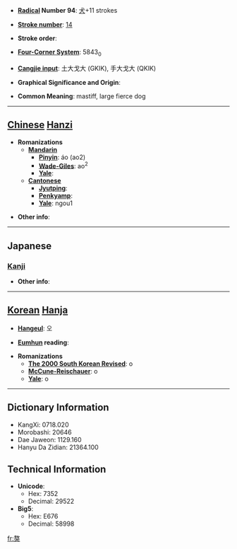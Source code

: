 * '''[[Wiktionary:Chinese radical index| Radical]] Number 94''': [[Wiktionary:Chinese radical index 犬|犬]]+11 strokes

* '''[[Wiktionary:Chinese total strokes index|Stroke number]]''': [[Wiktionary:Chinese total strokes index 14|14]]

* '''Stroke order''': 

* '''[[Wiktionary:Chinese four corner index|Four-Corner System]]''': 5843<sub>0</sub>

* '''[[Wiktionary:Chinese Cangjie index|Cangjie input]]''': 土大戈大 (GKIK), 手大戈大 (QKIK)

* '''Graphical Significance and Origin''': 

* '''Common Meaning''': mastiff, large fierce dog

----

== [[Chinese]] [[Hanzi]] ==

* '''Romanizations'''
** '''[[Mandarin]]'''
*** '''[[Pinyin]]''': áo (ao2)
*** '''[[Wade-Giles]]''': ao<sup>2</sup>
*** '''[[Yale]]''': 
** '''[[Cantonese]]'''
*** '''[[Jyutping]]''':
*** '''[[Penkyamp]]''': 
*** '''[[Yale]]''': ngou1

* '''Other info''': 

----

==Japanese==
===[[Kanji]]===
{{kanji|on readings=[[ごう]] (gō)|kun readings=[[いぬ]] (inu)}}

* '''Other info''':  

----

== [[Korean]] [[Hanja]] ==

* '''[[Hangeul]]''': 오

* '''[[Eumhun]] reading''': 

* '''Romanizations'''
** '''[[The 2000 South Korean Revised Romanization|The 2000 South Korean Revised]]''': o
** '''[[McCune-Reischauer]]''': o
** '''[[Yale]]''': o

----

== Dictionary Information ==

* KangXi: 0718.020
* Morobashi: 20646
* Dae Jaweon: 1129.160
* Hanyu Da Zidian: 21364.100

== Technical Information ==

* '''Unicode''':
** Hex: 7352
** Decimal: 29522
* '''Big5''':
** Hex: E676
** Decimal: 58998

[[fr:獒]]